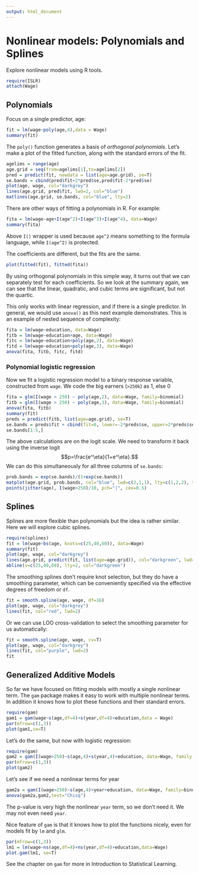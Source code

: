```yaml
---
output: html_document
---
```

Nonlinear models: Polynomials and Splines
=========================================

Explore nonlinear models using R tools.

```r
require(ISLR)
attach(Wage)
```

Polynomials
------------

Focus on a single predictor, age:

```r
fit = lm(wage~poly(age,4),data = Wage)
summary(fit)
```

The `poly()` function generates a basis of *orthogonal polynomials*.
Let's make a plot of the fitted function, along with the standard
errors of the fit.

```r
agelims = range(age)
age.grid = seq(from=agelims[1],to=agelims[2])
pred = predict(fit, newdata = list(age=age.grid), se=T)
se.bands = cbind(pred$fit+2*pred$se,pred$fit-2*pred$se)
plot(age, wage, col="darkgrey")
lines(age.grid, pred$fit, lwd=2, col="blue")
matlines(age.grid, se.bands, col="blue", lty=2)
```

There are other ways of fitting a polynomials in R. For example:

```r
fita = lm(wage~age+I(age^2)+I(age^3)+I(age^4), data=Wage)
summary(fita)
```

Above `I()` wrapper is used because `age^2` means something to the formula language,
while `I(age^2)`  is protected.

The coefficients are different, but the fits are the same. 

```r
plot(fitted(fit), fitted(fita))
```

By using orthogonal polynomials in this simple way, it turns out 
that we can separately test for each coefficients. So we look at the summary again,
we can see that the linear, quadratic, and cubic terms are significant, but not the quartic.

This only works  with linear regression, and if there is a single predictor.
In general, we would use `anova()` as this next example demonstrates.
This is an example of nested sequence of complexity:

```r
fita = lm(wage~education, data=Wage)
fitb = lm(wage~education+age, data=Wage)
fitc = lm(wage~education+poly(age,2), data=Wage)
fitd = lm(wage~education+poly(age,3), data=Wage)
anova(fita, fitb, fitc, fitd)
```

### Polynomial logistic regression

Now we fit a logistic regression model to a binary response variable,
constructed from `wage`. We code the big earners (`>250k`) as 1, else 0

```r
fita = glm(I(wage > 250) ~ poly(age,2), data=Wage, family=binomial)
fitb = glm(I(wage > 250) ~ poly(age,3), data=Wage, family=binomial)
anova(fita, fitb)
summary(fit)
preds = predict(fitb, list(age=age.grid), se=T)
se.bands = preds$fit + cbind(fit=0, lower=-2*preds$se, upper=2*preds$se)
se.bands[1:5,]
```

The above calculations are on the logit scale. We need to transform it back using
the inverse logit $$p=\frac{e^\eta}{1+e^\eta}.$$ We can do this simultaneously for all 
three columns of `se.bands`:

```r
prob.bands = exp(se.bands)/(1+exp(se.bands))
matplot(age.grid, prob.bands, col="blue", lwd=c(2,1,1), lty=c(1,2,2), type="l", ylim=c(0,0.1))
points(jitter(age), I(wage>250)/10, pch="|", cex=0.5)
```

Splines
-------

Splines are more flexible than polynomials but the idea is rather similar. Here we will explore 
cubic splines.

```r
require(splines)
fit = lm(wage~bs(age, knots=c(25,40,60)), data=Wage)
summary(fit)
plot(age, wage, col="darkgrey")
lines(age.grid, predict(fit, list(age=age.grid)), col="darkgreen", lwd=2)
abline(v=c(25,40,60), lty=2, col="darkgreen")
```


The smoothing splines don't require knot selection, but they do have a smoothing parameter,
which can be conveniently specified via the effective degrees of freedom or `df`.

```r
fit = smooth.spline(age, wage, df=16)
plot(age, wage, col="darkgrey")
lines(fit, col="red", lwd=2)
```

Or we can use LOO cross-validation  to select the smoothing parameter for us
automatically:

```r
fit = smooth.spline(age, wage, cv=T)
plot(age, wage, col="darkgrey")
lines(fit, col="purple", lwd=2)
fit
```

Generalized Additive Models
---------------------------
So far we have focused on fitting models with mostly a single nonlinear term.
The `gam` package makes it easy to work with multiple nonlinear terms.
In addition it knows how to plot these functions and their standard errors.


```r
require(gam)
gam1 = gam(wage~s(age,df=4)+s(year,df=4)+education,data = Wage)
par(mfrow=c(1,3))
plot(gam1,se=T)
```

Let's do the same, but now with logistic regression:

```r
require(gam)
gam2 = gam(I(wage>250)~s(age,4)+s(year,4)+education, data=Wage, family = binomial)
par(mfrow=c(1,3))
plot(gam2)
```


Let's see if we need a nonlinear terms for year

```r
gam2a = gam(I(wage>250)~s(age,4)+year+education, data=Wage, family=binomial)
anova(gam2a,gam2,test="Chisq")
```

The p-value is very high the nonlinear `year` term, so we don't need it. We may not even need `year`.

Nice feature of `gam` is that it knows how to plot the functions nicely, 
even for models fit by `lm` and `glm`.

```r
par(mfrow=c(1,3))
lm1 = lm(wage~ns(age,df=4)+ns(year,df=4)+education,data=Wage)
plot.gam(lm1, se=T)
```

See the chapter on `gam` for more in Introduction to Statistical Learning.
